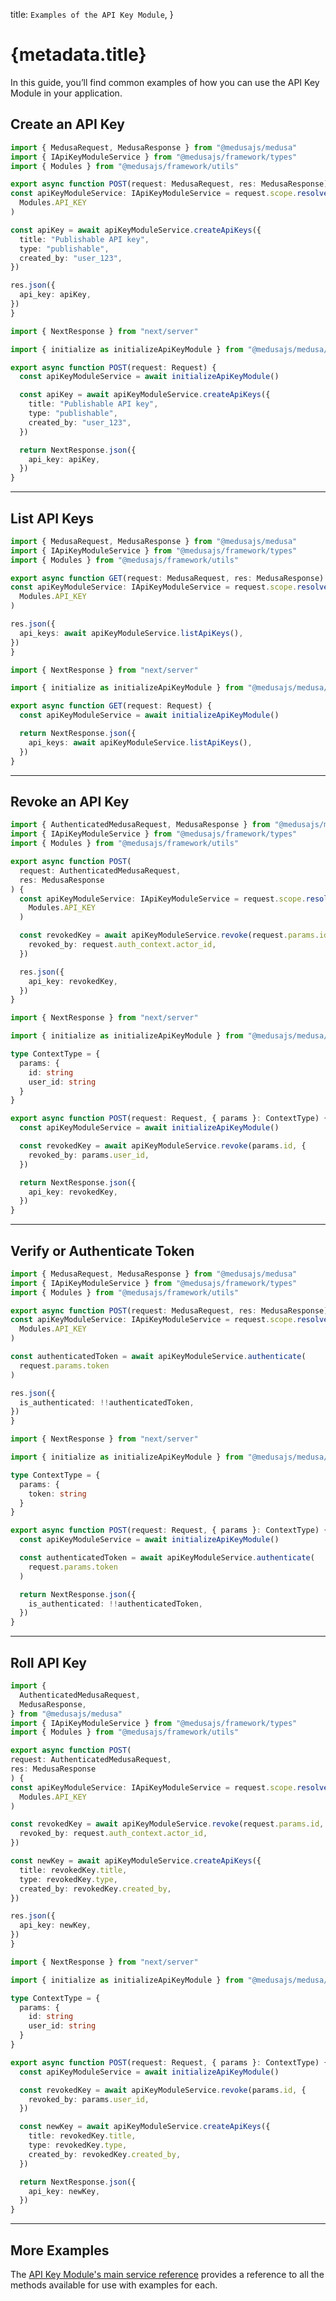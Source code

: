 
  title: `Examples of the API Key Module`,
}

# {metadata.title}

In this guide, you’ll find common examples of how you can use the API Key Module in your application.

## Create an API Key

<CodeTabs groupId="app-type">
  <CodeTab label="Medusa API Router" value="medusa">

  ```ts
  import { MedusaRequest, MedusaResponse } from "@medusajs/medusa"
  import { IApiKeyModuleService } from "@medusajs/framework/types"
  import { Modules } from "@medusajs/framework/utils"

export async function POST(request: MedusaRequest, res: MedusaResponse) {
  const apiKeyModuleService: IApiKeyModuleService = request.scope.resolve(
    Modules.API_KEY
  )

  const apiKey = await apiKeyModuleService.createApiKeys({
    title: "Publishable API key",
    type: "publishable",
    created_by: "user_123",
  })

  res.json({
    api_key: apiKey,
  })
}
```

  </CodeTab>
  <CodeTab label="Next.js App Router" value="nextjs">

```ts
import { NextResponse } from "next/server"

import { initialize as initializeApiKeyModule } from "@medusajs/medusa/api-key"

export async function POST(request: Request) {
  const apiKeyModuleService = await initializeApiKeyModule()

  const apiKey = await apiKeyModuleService.createApiKeys({
    title: "Publishable API key",
    type: "publishable",
    created_by: "user_123",
  })

  return NextResponse.json({
    api_key: apiKey,
  })
}
```

  </CodeTab>
</CodeTabs>

---

## List API Keys

<CodeTabs groupId="app-type">
  <CodeTab label="Medusa API Router" value="medusa">

  ```ts
  import { MedusaRequest, MedusaResponse } from "@medusajs/medusa"
  import { IApiKeyModuleService } from "@medusajs/framework/types"
  import { Modules } from "@medusajs/framework/utils"

export async function GET(request: MedusaRequest, res: MedusaResponse) {
  const apiKeyModuleService: IApiKeyModuleService = request.scope.resolve(
    Modules.API_KEY
  )

  res.json({
    api_keys: await apiKeyModuleService.listApiKeys(),
  })
}
```

  </CodeTab>
  <CodeTab label="Next.js App Router" value="nextjs">

```ts
import { NextResponse } from "next/server"

import { initialize as initializeApiKeyModule } from "@medusajs/medusa/api-key"

export async function GET(request: Request) {
  const apiKeyModuleService = await initializeApiKeyModule()

  return NextResponse.json({
    api_keys: await apiKeyModuleService.listApiKeys(),
  })
}
```

  </CodeTab>
</CodeTabs>

---

## Revoke an API Key

<CodeTabs groupId="app-type">
  <CodeTab label="Medusa API Router" value="medusa">

```ts collapsibleLines="1-9" expandButtonLabel="Show Imports"
import { AuthenticatedMedusaRequest, MedusaResponse } from "@medusajs/medusa"
import { IApiKeyModuleService } from "@medusajs/framework/types"
import { Modules } from "@medusajs/framework/utils"

export async function POST(
  request: AuthenticatedMedusaRequest,
  res: MedusaResponse
) {
  const apiKeyModuleService: IApiKeyModuleService = request.scope.resolve(
    Modules.API_KEY
  )

  const revokedKey = await apiKeyModuleService.revoke(request.params.id, {
    revoked_by: request.auth_context.actor_id,
  })

  res.json({
    api_key: revokedKey,
  })
}
```

  </CodeTab>
  <CodeTab label="Next.js App Router" value="nextjs">

```ts
import { NextResponse } from "next/server"

import { initialize as initializeApiKeyModule } from "@medusajs/medusa/api-key"

type ContextType = {
  params: {
    id: string
    user_id: string
  }
}

export async function POST(request: Request, { params }: ContextType) {
  const apiKeyModuleService = await initializeApiKeyModule()

  const revokedKey = await apiKeyModuleService.revoke(params.id, {
    revoked_by: params.user_id,
  })

  return NextResponse.json({
    api_key: revokedKey,
  })
}
```

  </CodeTab>
</CodeTabs>

---

## Verify or Authenticate Token

<CodeTabs groupId="app-type">
  <CodeTab label="Medusa API Router" value="medusa">

  ```ts
  import { MedusaRequest, MedusaResponse } from "@medusajs/medusa"
  import { IApiKeyModuleService } from "@medusajs/framework/types"
  import { Modules } from "@medusajs/framework/utils"

export async function POST(request: MedusaRequest, res: MedusaResponse) {
  const apiKeyModuleService: IApiKeyModuleService = request.scope.resolve(
    Modules.API_KEY
  )

  const authenticatedToken = await apiKeyModuleService.authenticate(
    request.params.token
  )

  res.json({
    is_authenticated: !!authenticatedToken,
  })
}
```

  </CodeTab>
  <CodeTab label="Next.js App Router" value="nextjs">

```ts
import { NextResponse } from "next/server"

import { initialize as initializeApiKeyModule } from "@medusajs/medusa/api-key"

type ContextType = {
  params: {
    token: string
  }
}

export async function POST(request: Request, { params }: ContextType) {
  const apiKeyModuleService = await initializeApiKeyModule()

  const authenticatedToken = await apiKeyModuleService.authenticate(
    request.params.token
  )

  return NextResponse.json({
    is_authenticated: !!authenticatedToken,
  })
}
```

  </CodeTab>
</CodeTabs>

---

## Roll API Key

<CodeTabs groupId="app-type">
  <CodeTab label="Medusa API Router" value="medusa">

  ```ts collapsibleLines="1-8" expandButtonLabel="Show Imports"
  import { 
    AuthenticatedMedusaRequest, 
    MedusaResponse,
  } from "@medusajs/medusa"
  import { IApiKeyModuleService } from "@medusajs/framework/types"
  import { Modules } from "@medusajs/framework/utils"

export async function POST(
  request: AuthenticatedMedusaRequest,
  res: MedusaResponse
) {
  const apiKeyModuleService: IApiKeyModuleService = request.scope.resolve(
    Modules.API_KEY
  )

  const revokedKey = await apiKeyModuleService.revoke(request.params.id, {
    revoked_by: request.auth_context.actor_id,
  })

  const newKey = await apiKeyModuleService.createApiKeys({
    title: revokedKey.title,
    type: revokedKey.type,
    created_by: revokedKey.created_by,
  })

  res.json({
    api_key: newKey,
  })
}
```

  </CodeTab>
  <CodeTab label="Next.js App Router" value="nextjs">

```ts
import { NextResponse } from "next/server"

import { initialize as initializeApiKeyModule } from "@medusajs/medusa/api-key"

type ContextType = {
  params: {
    id: string
    user_id: string
  }
}

export async function POST(request: Request, { params }: ContextType) {
  const apiKeyModuleService = await initializeApiKeyModule()

  const revokedKey = await apiKeyModuleService.revoke(params.id, {
    revoked_by: params.user_id,
  })

  const newKey = await apiKeyModuleService.createApiKeys({
    title: revokedKey.title,
    type: revokedKey.type,
    created_by: revokedKey.created_by,
  })

  return NextResponse.json({
    api_key: newKey,
  })
}
```

  </CodeTab>
</CodeTabs>

---

## More Examples

The [API Key Module's main service reference](/references/api-key) provides a reference to all the methods available for use with examples for each.
